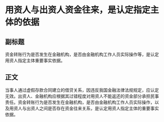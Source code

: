 # 用资人与出资人资金往来，是认定指定主体的依据
## 副标题
资金转账行为是否发生在金融机构，是否由金融机构工作人员实际操作等，是认定用资人指定主体重要事实依据。
## 正文
当事人通过虚假存款合同建立的借贷关系，因违反我国金融法律法规规定，应认定无效。出资人、金融机构应根据其过错程度对用资人不能返还的资金部分承担民事责任。资金转账行为是否发生在金融机构，是否由金融机构工作人员实际操作，以及用资人与出资人之间是否存在资金往来关系，是认定用资人指定主体的重要事实依据。